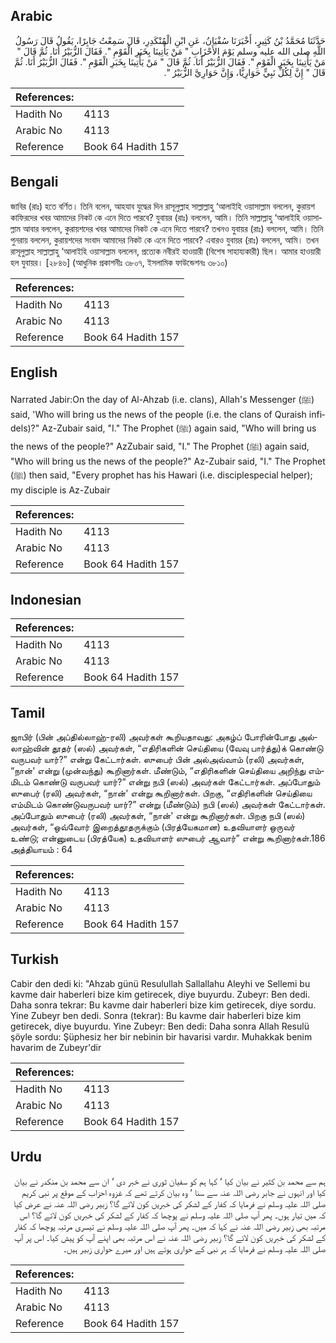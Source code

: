 ## Arabic


<div dir="rtl" lang="ar" style={{fontSize:'larger',backgroundColor:'#f8f9fa',padding:20}}>
حَدَّثَنَا مُحَمَّدُ بْنُ كَثِيرٍ، أَخْبَرَنَا سُفْيَانُ، عَنِ ابْنِ الْمُنْكَدِرِ، قَالَ سَمِعْتُ جَابِرًا، يَقُولُ قَالَ رَسُولُ اللَّهِ صلى الله عليه وسلم يَوْمَ الأَحْزَابِ ‏"‏ مَنْ يَأْتِينَا بِخَبَرِ الْقَوْمِ ‏"‏‏.‏ فَقَالَ الزُّبَيْرُ أَنَا‏.‏ ثُمَّ قَالَ ‏"‏ مَنْ يَأْتِينَا بِخَبَرِ الْقَوْمِ ‏"‏‏.‏ فَقَالَ الزُّبَيْرُ أَنَا‏.‏ ثُمَّ قَالَ ‏"‏ مَنْ يَأْتِينَا بِخَبَرِ الْقَوْمِ ‏"‏‏.‏ فَقَالَ الزُّبَيْرُ أَنَا‏.‏ ثُمَّ قَالَ ‏"‏ إِنَّ لِكُلِّ نَبِيٍّ حَوَارِيًّا، وَإِنَّ حَوَارِيَّ الزُّبَيْرُ ‏"‏‏.‏
</div>
<div style={{backgroundColor:'#f8f9fa',padding:20, marginBottom: 10}}><table> <thead> <tr> <th>References:</th> <th></th> </tr> </thead> <tbody><tr><td>Hadith No</td><td>4113</td></tr><tr><td>Arabic No</td><td>4113</td></tr><tr><td>Reference</td><td>Book 64 Hadith 157</td></tr></tbody></table></div>

## Bengali


<div dir="ltr" lang="bn" style={{fontSize:'larger',backgroundColor:'#f8f9fa',padding:20}}>
জাবির (রাঃ) হতে বর্ণিত। তিনি বলেন, আহযাব যুদ্ধের দিন রাসূলুল্লাহ সাল্লাল্লাহু ‘আলাইহি ওয়াসাল্লাম বললেন, কুরায়শ কাফিরদের খবর আমাদের নিকট কে এনে দিতে পারবে? যুবায়র (রাঃ) বললেন, আমি। তিনি সাল্লাল্লাহু ‘আলাইহি ওয়াসাল্লাম আবার বললেন, কুরায়শদের খবর আমাদের নিকট কে এনে দিতে পারবে? তখনও যুবায়র (রাঃ) বললেন, আমি। তিনি পুনরায় বললেন, কুরায়শদের সংবাদ আমাদের নিকট কে এনে দিতে পারবে? এবারও যুবায়র (রাঃ) বললেন, আমি। তখন রাসূলুল্লাহ সাল্লাল্লাহু ‘আলাইহি ওয়াসাল্লাম বললেন, প্রত্যেক নবীরই হাওয়ারী (বিশেষ সাহায্যকারী) ছিল। আমার হাওয়ারী হল যুবায়র। [২৮৪৬] (আধুনিক প্রকাশনীঃ ৩৮০৭, ইসলামিক ফাউন্ডেশনঃ ৩৮১০)
</div>
<div style={{backgroundColor:'#f8f9fa',padding:20, marginBottom: 10}}><table> <thead> <tr> <th>References:</th> <th></th> </tr> </thead> <tbody><tr><td>Hadith No</td><td>4113</td></tr><tr><td>Arabic No</td><td>4113</td></tr><tr><td>Reference</td><td>Book 64 Hadith 157</td></tr></tbody></table></div>

## English


<div dir="ltr" lang="en" style={{fontSize:'larger',backgroundColor:'#f8f9fa',padding:20}}>
Narrated Jabir:On the day of Al-Ahzab (i.e. clans), Allah's Messenger (ﷺ) said, 'Who will bring us the news of the people (i.e. the clans of Quraish infidels)?" Az-Zubair said, "I." The Prophet (ﷺ) again said, "Who will bring us the news of the people?" AzZubair said, "I." The Prophet (ﷺ) again said, "Who will bring us the news of the people?" Az-Zubair said, "I." The Prophet (ﷺ) then said, "Every prophet has his Hawari (i.e. disciplespecial helper); my disciple is Az-Zubair
</div>
<div style={{backgroundColor:'#f8f9fa',padding:20, marginBottom: 10}}><table> <thead> <tr> <th>References:</th> <th></th> </tr> </thead> <tbody><tr><td>Hadith No</td><td>4113</td></tr><tr><td>Arabic No</td><td>4113</td></tr><tr><td>Reference</td><td>Book 64 Hadith 157</td></tr></tbody></table></div>

## Indonesian


<div dir="ltr" lang="id" style={{fontSize:'larger',backgroundColor:'#f8f9fa',padding:20}}>

</div>
<div style={{backgroundColor:'#f8f9fa',padding:20, marginBottom: 10}}><table> <thead> <tr> <th>References:</th> <th></th> </tr> </thead> <tbody><tr><td>Hadith No</td><td>4113</td></tr><tr><td>Arabic No</td><td>4113</td></tr><tr><td>Reference</td><td>Book 64 Hadith 157</td></tr></tbody></table></div>

## Tamil


<div dir="ltr" lang="ta" style={{fontSize:'larger',backgroundColor:'#f8f9fa',padding:20}}>
ஜாபிர் (பின் அப்தில்லாஹ்-ரலி) அவர்கள் கூறியதாவது: அகழ்ப் போரின்போது அல்லாஹ்வின் தூதர் (ஸல்) அவர்கள், “எதிரிகளின் செய்தியை (வேவு பார்த்து)க் கொண்டு வருபவர் யார்?” என்று கேட்டார்கள். ஸுபைர் பின் அல்அவ்வாம் (ரலி) அவர்கள், “நான்' என்று (முன்வந்து) கூறினார்கள். மீண்டும், “எதிரிகளின் செய்தியை அறிந்து எம்மிடம் கொண்டு வருபவர் யார்?” என்று நபி (ஸல்) அவர்கள் கேட்டார்கள். அப்போதும் ஸுபைர் (ரலி) அவர்கள், “நான்' என்று கூறினார்கள். பிறகு, “எதிரிகளின் செய்தியை எம்மிடம் கொண்டுவருபவர் யார்?” என்று (மீண்டும்) நபி (ஸல்) அவர்கள் கேட்டார்கள். அப்போதும் ஸுபைர் (ரலி) அவர்கள், “நான்' என்று கூறினார்கள். பிறகு நபி (ஸல்) அவர்கள், “ஒவ்வோர் இறைத்தூதருக்கும் (பிரத்யேகமான) உதவியாளர் ஒருவர் உண்டு; என்னுடைய (பிரத்யேக) உதவியாளர் ஸுபைர் ஆவார்” என்று கூறினார்கள்.186 அத்தியாயம் : 64
</div>
<div style={{backgroundColor:'#f8f9fa',padding:20, marginBottom: 10}}><table> <thead> <tr> <th>References:</th> <th></th> </tr> </thead> <tbody><tr><td>Hadith No</td><td>4113</td></tr><tr><td>Arabic No</td><td>4113</td></tr><tr><td>Reference</td><td>Book 64 Hadith 157</td></tr></tbody></table></div>

## Turkish


<div dir="ltr" lang="tr" style={{fontSize:'larger',backgroundColor:'#f8f9fa',padding:20}}>
Cabir den dedi ki: "Ahzab günü Resulullah Sallallahu Aleyhi ve Sellemi bu kavme dair haberleri bize kim getirecek, diye buyurdu. Zubeyr: Ben dedi. Daha sonra tekrar: Bu kavme dair haberleri bize kim getirecek, diye sordu. Yine Zubeyr ben dedi. Sonra (tekrar): Bu kavme dair haberleri bize kim getirecek, diye buyurdu. Yine Zubeyr: Ben dedi: Daha sonra Allah Resulü şöyle sordu: Şüphesiz her bir nebinin bir havarisi vardır. Muhakkak benim havarim de Zubeyr'dir
</div>
<div style={{backgroundColor:'#f8f9fa',padding:20, marginBottom: 10}}><table> <thead> <tr> <th>References:</th> <th></th> </tr> </thead> <tbody><tr><td>Hadith No</td><td>4113</td></tr><tr><td>Arabic No</td><td>4113</td></tr><tr><td>Reference</td><td>Book 64 Hadith 157</td></tr></tbody></table></div>

## Urdu


<div dir="rtl" lang="ur" style={{fontSize:'larger',backgroundColor:'#f8f9fa',padding:20}}>
ہم سے محمد بن کثیر نے بیان کیا ‘ کہا ہم کو سفیان ثوری نے خبر دی ‘ ان سے محمد بن منکدر نے بیان کیا اور انہوں نے جابر رضی اللہ عنہ سے سنا ‘ وہ بیان کرتے تھے کہ غزوہ احزاب کے موقع پر نبی کریم صلی اللہ علیہ وسلم نے فرمایا کہ کفار کے لشکر کی خبریں کون لائے گا؟ زبیر رضی اللہ عنہ نے عرض کیا کہ میں تیار ہوں۔ پھر آپ صلی اللہ علیہ وسلم نے پوچھا کہ کفار کے لشکر کی خبریں کون لائے گا؟ اس مرتبہ بھی زبیر رضی اللہ عنہ نے کہا کہ میں۔ پھر آپ صلی اللہ علیہ وسلم نے تیسری مرتبہ پوچھا کہ کفار کے لشکر کی خبریں کون لائے گا؟ زبیر رضی اللہ عنہ نے اس مرتبہ بھی اپنے آپ کو پیش کیا۔ اس پر آپ صلی اللہ علیہ وسلم نے فرمایا کہ ہر نبی کے حواری ہوتے ہیں اور میرے حواری زبیر ہیں۔
</div>
<div style={{backgroundColor:'#f8f9fa',padding:20, marginBottom: 10}}><table> <thead> <tr> <th>References:</th> <th></th> </tr> </thead> <tbody><tr><td>Hadith No</td><td>4113</td></tr><tr><td>Arabic No</td><td>4113</td></tr><tr><td>Reference</td><td>Book 64 Hadith 157</td></tr></tbody></table></div>